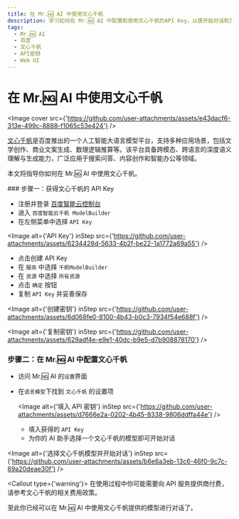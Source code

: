```yaml
---
title: 在 Mr.🆖 AI 中使用文心千帆
description: 学习如何在 Mr.🆖 AI 中配置和使用文心千帆的API Key，以便开始对话和交互。
tags:
  - Mr.🆖 AI
  - 百度
  - 文心千帆
  - API密钥
  - Web UI
---
```


# 在 Mr.🆖 AI 中使用文心千帆

<Image
  cover
  src={'https://github.com/user-attachments/assets/e43dacf6-313e-499c-8888-f1065c53e424'}
/>

[文心千帆](https://qianfan.cloud.baidu.com/)是百度推出的一个人工智能大语言模型平台，支持多种应用场景，包括文学创作、商业文案生成、数理逻辑推算等。该平台具备跨模态、跨语言的深度语义理解与生成能力，广泛应用于搜索问答、内容创作和智能办公等领域。

本文将指导你如何在 Mr.🆖 AI 中使用文心千帆。

<Steps>
### 步骤一：获得文心千帆的 API Key

  - 注册并登录 [百度智能云控制台](https://console.bce.baidu.com/)
  - 进入 `百度智能云千帆 ModelBuilder`
  - 在左侧菜单中选择 `API Key`

  <Image alt={'API Key'} inStep src={'https://github.com/user-attachments/assets/6234428d-5633-4b2f-be22-1a1772a69a55'} />

  - 点击创建 API Key
  - 在 `服务` 中选择 `千帆ModelBuilder`
  - 在 `资源` 中选择 `所有资源`
  - 点击 `确定` 按钮
  - 复制 `API Key` 并妥善保存

  <Image alt={'创建密钥'} inStep src={'https://github.com/user-attachments/assets/6d068fe0-8100-4b43-b0c3-7934f54e688f'} />

  <Image alt={'复制密钥'} inStep src={'https://github.com/user-attachments/assets/629adf4e-e9e1-40dc-b9e5-d7b908878170'} />

### 步骤二：在 Mr.🆖 AI 中配置文心千帆

- 访问 Mr.🆖 AI 的`设置`界面
- 在`语言模型`下找到 `文心千帆` 的设置项

  <Image alt={'填入 API 密钥'} inStep src={'https://github.com/user-attachments/assets/d7666e2a-0202-4b45-8338-9806ddffa44e'} />

  - 填入获得的 `API Key`
  - 为你的 AI 助手选择一个文心千帆的模型即可开始对话

<Image
  alt={'选择文心千帆模型并开始对话'}
  inStep
  src={'https://github.com/user-attachments/assets/b6e6a3eb-13c6-46f0-9c7c-69a20deae30f'}
/>

<Callout type={'warning'}>
  在使用过程中你可能需要向 API 服务提供商付费，请参考文心千帆的相关费用政策。
</Callout>

</Steps>

至此你已经可以在 Mr.🆖 AI 中使用文心千帆提供的模型进行对话了。
